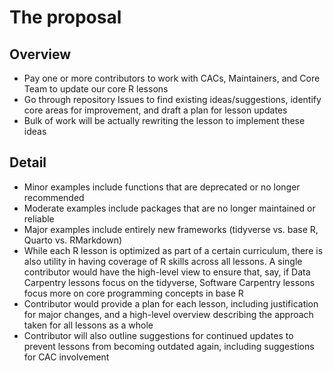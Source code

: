 # The proposal
<!--
This is where the proposal should be outlined. 
-->

## Overview
<!--
At a high-level address what your proposal is and how it will address the problem identified. Highlight any benefits to the R Community that follow from solving the problem. This should be your most compelling section.
-->

- Pay one or more contributors to work with CACs, Maintainers, and Core Team to update our core R lessons
- Go through repository Issues to find existing ideas/suggestions, identify core areas for improvement, and draft a plan for lesson updates
- Bulk of work will be actually rewriting the lesson to implement these ideas

## Detail
<!--
Go into more detail about the specifics of the project and it delivers against the problem.

Depending on project type the detail section should include:

 - [ ] Minimum Viable Product
 - [ ] Architecture
 - [ ] Assumptions
-->

- Minor examples include functions that are deprecated or no longer recommended
- Moderate examples include packages that are no longer maintained or reliable
- Major examples include entirely new frameworks (tidyverse vs. base R, Quarto vs. RMarkdown)
- While each R lesson is optimized as part of a certain curriculum, there is also utility in having coverage of R skills across all lessons. A single contributor would have the high-level view to ensure that, say, if Data Carpentry lessons focus on the tidyverse, Software Carpentry lessons focus more on core programming concepts in base R
- Contributor would provide a plan for each lesson, including justification for major changes, and a high-level overview describing the approach taken for all lessons as a whole
- Contributor will also outline suggestions for continued updates to prevent lessons from becoming outdated again, including suggestions for CAC involvement